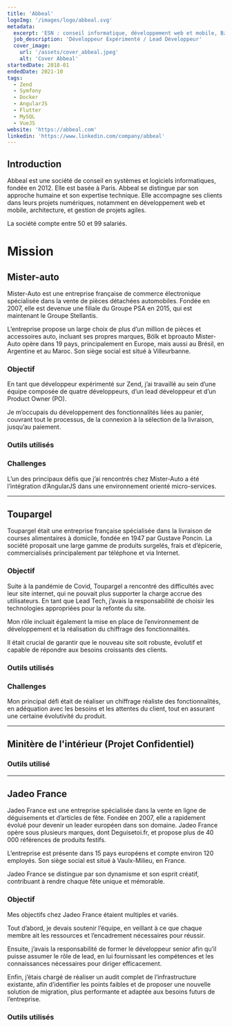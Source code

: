 ```yaml
---
title: 'Abbeal'
logoImg: '/images/logo/abbeal.svg'
metadata:
  excerpt: 'ESN : conseil informatique, développement web et mobile, Bzz Bzz'
  job_description: 'Développeur Expérimenté / Lead Développeur'
  cover_image:
    url: '/assets/cover_abbeal.jpeg'
    alt: 'Cover Abbeal'
startedDate: 2018-01
endedDate: 2021-10
tags:
  - Zend
  - Symfony
  - Docker
  - AngularJS
  - Flutter
  - MySQL
  - VueJS
website: 'https://abbeal.com'
linkedin: 'https://www.linkedin.com/company/abbeal'
---
```


## Introduction

Abbeal est une société de conseil en systèmes et logiciels informatiques, fondée en 2012. Elle est basée à Paris.
Abbeal se distingue par son approche humaine et son expertise technique. Elle accompagne ses clients dans leurs projets numériques, notamment en développement web et mobile, architecture, et gestion de projets agiles.

La société compte entre 50 et 99 salariés.

# Mission

## Mister-auto

Mister-Auto est une entreprise française de commerce électronique spécialisée dans la vente de pièces détachées automobiles. Fondée en 2007, elle est devenue une filiale du Groupe PSA en 2015, qui est maintenant le Groupe Stellantis.

L’entreprise propose un large choix de plus d’un million de pièces et accessoires auto, incluant ses propres marques, Bölk et bproauto Mister-Auto opère dans 19 pays, principalement en Europe, mais aussi au Brésil, en Argentine et au Maroc. Son siège social est situé à Villeurbanne.

### Objectif

En tant que développeur expérimenté sur Zend, j’ai travaillé au sein d’une équipe composée de quatre développeurs, d’un lead développeur et d’un Product Owner (PO).

Je m’occupais du développement des fonctionnalités liées au panier, couvrant tout le processus, de la connexion à la sélection de la livraison, jusqu’au paiement.

### Outils utilisés

<div class="mb-6">
	<Tag name="zend" label="Zend Expressive" />
	<Tag name="angular" label="AngularJS" />
	<Tag name="mysql" label="MySQL" />
</div>

### Challenges

L’un des principaux défis que j’ai rencontrés chez Mister-Auto a été l’intégration d’AngularJS dans une environnement orienté micro-services.

---

## Toupargel

Toupargel était une entreprise française spécialisée dans la livraison de courses alimentaires à domicile, fondée en 1947 par Gustave Poncin. La société proposait une large gamme de produits surgelés, frais et d’épicerie, commercialisés principalement par téléphone et via Internet.

### Objectif

Suite à la pandémie de Covid, Toupargel a rencontré des difficultés avec leur site internet, qui ne pouvait plus supporter la charge accrue des utilisateurs. En tant que Lead Tech, j’avais la responsabilité de choisir les technologies appropriées pour la refonte du site.

Mon rôle incluait également la mise en place de l’environnement de développement et la réalisation du chiffrage des fonctionnalités.

Il était crucial de garantir que le nouveau site soit robuste, évolutif et capable de répondre aux besoins croissants des clients.

### Outils utilisés

<div class="mb-6">
	<Tag name="symfony" label="Symfony 5" />
	<Tag name="docker" label="Docker" />
	<Tag name="architecture" label="Clean architecture" />
</div>

### Challenges

Mon principal défi était de réaliser un chiffrage réaliste des fonctionnalités, en adéquation avec les besoins et les attentes du client, tout en assurant une certaine évolutivité du produit.

---

## Minitère de l'intérieur (Projet Confidentiel)

### Outils utilisé

<div class="mb-6">
	<Tag name="symfony" label="Symfony 4 (version LTS)" />
	<Tag name="docker" label="Docker" />
	<Tag name="vuejs" label="VueJs" />
	<Tag name="architecture" label="Clean architecture" />
</div>

---

## Jadeo France

Jadeo France est une entreprise spécialisée dans la vente en ligne de déguisements et d’articles de fête. Fondée en 2007, elle a rapidement évolué pour devenir un leader européen dans son domaine. Jadeo France opère sous plusieurs marques, dont Deguisetoi.fr, et propose plus de 40 000 références de produits festifs.

L’entreprise est présente dans 15 pays européens et compte environ 120 employés. Son siège social est situé à Vaulx-Milieu, en France.

Jadeo France se distingue par son dynamisme et son esprit créatif, contribuant à rendre chaque fête unique et mémorable.

### Objectif

Mes objectifs chez Jadeo France étaient multiples et variés.

Tout d’abord, je devais soutenir l’équipe, en veillant à ce que chaque membre ait les ressources et l’encadrement nécessaires pour réussir.

Ensuite, j’avais la responsabilité de former le développeur senior afin qu’il puisse assumer le rôle de lead, en lui fournissant les compétences et les connaissances nécessaires pour diriger efficacement.

Enfin, j’étais chargé de réaliser un audit complet de l’infrastructure existante, afin d’identifier les points faibles et de proposer une nouvelle solution de migration, plus performante et adaptée aux besoins futurs de l’entreprise.

### Outils utilisés

<div class="mb-6">
	<Tag name="symfony" label="Symfony 2/3/4" />
	<Tag name="docker" label="Docker" />
	<Tag name="vuejs" label="VueJs" />
	<Tag name="architecture" label="Clean architecture" />
</div>
